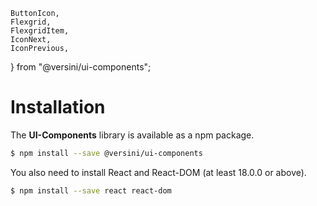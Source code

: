 	ButtonIcon,
	Flexgrid,
	FlexgridItem,
	IconNext,
	IconPrevious,
} from "@versini/ui-components";

<Meta title="Getting started/Installation" />

# Installation

The <strong>UI-Components</strong> library is available as a npm package.

```bash
$ npm install --save @versini/ui-components
```

You also need to install React and React-DOM (at least 18.0.0 or above).

```bash
$ npm install --save react react-dom
```

<div className="not-docs-typography">
	<Flexgrid alignHorizontal="space-between">
		<FlexgridItem>
			<ButtonIcon
				labelRight="Overview"
				noBorder
				onClick={linkTo("getting-started--overview")}
			>
				<IconPrevious decorative monotone />
			</ButtonIcon>
		</FlexgridItem>
		<FlexgridItem>
			<ButtonIcon
				labelLeft="Configuration"
				noBorder
				onClick={linkTo("getting-started--configuration")}
			>
				<IconNext decorative monotone />
			</ButtonIcon>
		</FlexgridItem>
	</Flexgrid>
</div>
